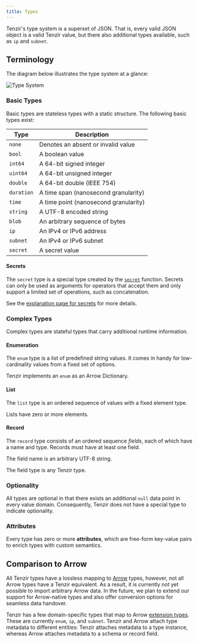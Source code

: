 ```yaml
---
title: Types
---
```


Tenzir's type system is a superset of JSON. That is, every valid JSON object is
a valid Tenzir value, but there also additional types available, such as `ip`
and `subnet`.

## Terminology

The diagram below illustrates the type system at a glance:

![Type System](type-system.svg)

### Basic Types

Basic types are stateless types with a static structure. The following basic
types exist:

| Type       | Description
| ---------- | --------------------------------------
| `none`     | Denotes an absent or invalid value
| `bool`     | A boolean value
| `int64`    | A 64-bit signed integer
| `uint64`   | A 64-bit unsigned integer
| `double`   | A 64-bit double (IEEE 754)
| `duration` | A time span (nanosecond granularity)
| `time`     | A time point (nanosecond granularity)
| `string`   | A UTF-8 encoded string
| `blob`     | An arbitrary sequence of bytes
| `ip`       | An IPv4 or IPv6 address
| `subnet`   | An IPv4 or IPv6 subnet
| `secret`   | A secret value

#### Secrets

The `secret` type is a special type created by the [`secret`](/functions/secret)
function. Secrets can only be used as arguments for operators that accept them
and only support a limited set of operations, such as concatenation.

See the [explanation page for secrets](/explanations/secrets) for more details.

### Complex Types

Complex types are stateful types that carry additional runtime information.

#### Enumeration

The `enum` type is a list of predefined string values. It comes in handy for
low-cardinality values from a fixed set of options.

Tenzir implements an `enum` as an Arrow Dictionary.

#### List

The `list` type is an ordered sequence of values with a fixed element type.

Lists have zero or more elements.

#### Record

The `record` type consists of an ordered sequence *fields*, each of which have a
name and type. Records must have at least one field.

The field name is an arbitrary UTF-8 string.

The field type is any Tenzir type.

### Optionality

All types are optional in that there exists an additional `null` data point in
every value domain. Consequently, Tenzir does not have a special type to
indicate optionality.

### Attributes

Every type has zero or more **attributes**, which are free-form key-value pairs
to enrich types with custom semantics.

## Comparison to Arrow

All Tenzir types have a lossless mapping to [Arrow](http://arrow.apache.org)
types, however, not all Arrow types have a Tenzir equivalent. As a result, it is
currently not yet possible to import arbitrary Arrow data. In the future, we
plan to extend our support for Arrow-native types and also offer conversion
options for seamless data handover.

Tenzir has a few domain-specific types that map to Arrow [extension
types][extension-types]. These are currently `enum`, `ip`, and `subnet`. Tenzir
and Arrow attach type metadata to different entities: Tenzir attaches metadata
to a type instance, whereas Arrow attaches metadata to a schema or record field.

[extension-types]: https://arrow.apache.org/docs/format/Columnar.html#extension-types
